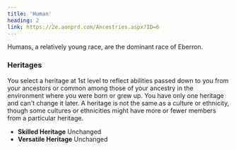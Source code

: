```yaml
---
title: 'Human'
heading: 2
link: https://2e.aonprd.com/Ancestries.aspx?ID=6
---
```


Humans, a relatively young race, are the dominant race of Eberron.

### Heritages

You select a heritage at 1st level to reflect abilities passed down to you from your ancestors or common among those of your ancestry in the environment where you were born or grew up. You have only one heritage and can't change it later. A heritage is not the same as a culture or ethnicity, though some cultures or ethnicities might have more or fewer members from a particular heritage.

-   **Skilled Heritage** Unchanged
-   **Versatile Heritage** Unchanged
